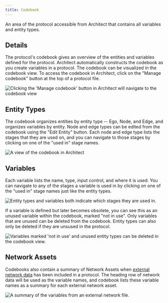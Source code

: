 ```yaml
---
title: Codebook
---
```


<Definition>
  An area of the protocol accessible from Architect that contains all variables
  and entity types.
</Definition>

## Details

The protocol's codebook gives an overview of the entities and variables defined for the protocol. Architect automatically constructs the codebook as you create variables in a protocol. The codebook can be visualized in the codebook view. To access the codebook in Architect, click on the "Manage codebook" button at the top of a protocol file.

![Clicking the 'Manage codebook' button in Architect will navigate to the codebook view](/assets/img/key-concepts/codebook/manage-codebook.png)

## Entity Types

The codebook organizes entities by entity type -- Ego, Node, and Edge, and organizes variables by entity. Node and edge types can be edited from the codebook using the "Edit Entity" button. Each node and edge type lists the stages that they are used on, and you can navigate to those stages by clicking on one of the "used in" stage names.

![A view of the codebook in Architect](/assets/img/key-concepts/codebook/codebook.png)

## Variables

Each variable lists the name, type, input control, and where it is used. You can navigate to any of the stages a variable is used in by clicking on one of the "used in" stage names just like the entity types.

![Entity types and variables both indicate which stages they are used in.](/assets/img/key-concepts/codebook/used-in.png)

If a variable is defined but later becomes obsolete, you can see this as an unused variable within the codebook, marked "not in use". Only variables that are unused can be deleted from the codebook. Entity types can also only be deleted if they are unsused in the protocol.

![Variables marked 'not in use' and unused entity types can be deleted in the codebook view.](/assets/img/key-concepts/codebook/unused-variables.png)

## Network Assets

Codebooks also contain a summary of Network Assets when [external network data](/en/desktop/key-concepts/resources/#network) has been included in a protocol. The heading row of network data will be used as the variable names, and codebook lists these variable names as a summary for each external network asset.

![A summary of the variables from an external network file.](/assets/img/key-concepts/codebook/network-data.png)
